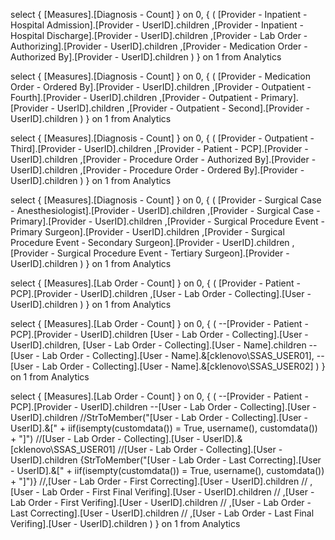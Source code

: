 

select
{ [Measures].[Diagnosis - Count] } on 0,
{
(
[Provider - Inpatient - Hospital Admission].[Provider - UserID].children
,[Provider - Inpatient - Hospital Discharge].[Provider - UserID].children
,[Provider - Lab Order - Authorizing].[Provider - UserID].children
,[Provider - Medication Order - Authorized By].[Provider - UserID].children
)
} on 1
from
	Analytics


select
{ [Measures].[Diagnosis - Count] } on 0,
{
(
[Provider - Medication Order - Ordered By].[Provider - UserID].children
,[Provider - Outpatient - Fourth].[Provider - UserID].children
,[Provider - Outpatient - Primary].[Provider - UserID].children
,[Provider - Outpatient - Second].[Provider - UserID].children
)
} on 1
from
	Analytics


select
{ [Measures].[Diagnosis - Count] } on 0,
{
(
[Provider - Outpatient - Third].[Provider - UserID].children
,[Provider - Patient - PCP].[Provider - UserID].children
,[Provider - Procedure Order - Authorized By].[Provider - UserID].children
,[Provider - Procedure Order - Ordered By].[Provider - UserID].children
)
} on 1
from
	Analytics



select
{ [Measures].[Diagnosis - Count] } on 0,
{
(
[Provider - Surgical Case - Anesthesiologist].[Provider - UserID].children
,[Provider - Surgical Case - Primary].[Provider - UserID].children
,[Provider - Surgical Procedure Event - Primary Surgeon].[Provider - UserID].children
,[Provider - Surgical Procedure Event - Secondary Surgeon].[Provider - UserID].children
,[Provider - Surgical Procedure Event - Tertiary Surgeon].[Provider - UserID].children
)
} on 1
from
	Analytics


select
{ [Measures].[Lab Order - Count] } on 0,
{
(
[Provider - Patient - PCP].[Provider - UserID].children
,[User - Lab Order - Collecting].[User - UserID].children
)
} on 1
from
	Analytics



select
{ [Measures].[Lab Order - Count] } on 0,
{
(
--[Provider - Patient - PCP].[Provider - UserID].children
[User - Lab Order - Collecting].[User - UserID].children,
[User - Lab Order - Collecting].[User - Name].children
--[User - Lab Order - Collecting].[User - Name].&[cklenovo\SSAS_USER01],
--[User - Lab Order - Collecting].[User - Name].&[cklenovo\SSAS_USER02]
)
} on 1
from
	Analytics


select
{ [Measures].[Lab Order - Count] } on 0,
{
(
	 --[Provider - Patient - PCP].[Provider - UserID].children
	 --[User - Lab Order - Collecting].[User - UserID].children
	//StrToMember("[User - Lab Order - Collecting].[User - UserID].&[" + iif(isempty(customdata()) = True, username(), customdata()) + "]")
	//[User - Lab Order - Collecting].[User - UserID].&[cklenovo\SSAS_USER01]
	//[User - Lab Order - Collecting].[User - UserID].children
	{StrToMember("[User - Lab Order - Last Correcting].[User - UserID].&[" + iif(isempty(customdata()) = True, username(), customdata()) + "]")}
	//,[User - Lab Order - First Correcting].[User - UserID].children
//	,[User - Lab Order - First Final Verifing].[User - UserID].children
//	,[User - Lab Order - First Verifing].[User - UserID].children
//	,[User - Lab Order - Last Correcting].[User - UserID].children
//	,[User - Lab Order - Last Final Verifing].[User - UserID].children
)
} on 1
from
	Analytics





